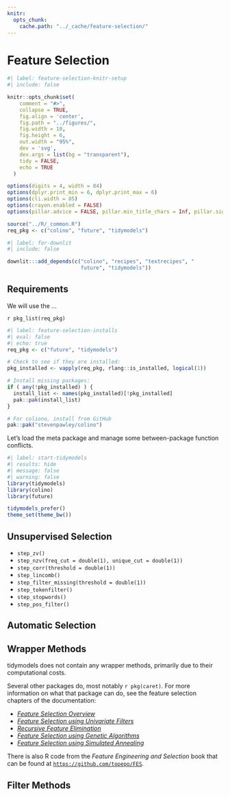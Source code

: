 ```yaml
---
knitr:
  opts_chunk:
    cache.path: "../_cache/feature-selection/"
---
```


# Feature Selection {#sec-feature-selection}

```r
#| label: feature-selection-knitr-setup
#| include: false

knitr::opts_chunk$set(
    comment = "#>",
    collapse = TRUE,
    fig.align = 'center',
    fig.path = "../figures/",
    fig.width = 10,
    fig.height = 6,
    out.width = "95%",
    dev = 'svg',
    dev.args = list(bg = "transparent"),
    tidy = FALSE,
    echo = TRUE
  )

options(digits = 4, width = 84)
options(dplyr.print_min = 6, dplyr.print_max = 6)
options(cli.width = 85)
options(crayon.enabled = FALSE)
options(pillar.advice = FALSE, pillar.min_title_chars = Inf, pillar.sigfig = 4)

source("../R/_common.R")
req_pkg <- c("colino", "future", "tidymodels")
```
```r
#| label: for-downlit
#| include: false

downlit:::add_depends(c("colino", "recipes", "textrecipes", "
                        future", "tidymodels"))
```

## Requirements

We will use the ...

`r pkg_list(req_pkg)`

```r
#| label: feature-selection-installs
#| eval: false
#| echo: true
req_pkg <- c("future", "tidymodels")

# Check to see if they are installed: 
pkg_installed <- vapply(req_pkg, rlang::is_installed, logical(1))

# Install missing packages: 
if ( any(!pkg_installed) ) {
  install_list <- names(pkg_installed)[!pkg_installed]
  pak::pak(install_list)
}

# For coliono, install from GitHub
pak::pak("stevenpawley/colino")
```

Let's load the meta package and manage some between-package function conflicts. 

```r
#| label: start-tidymodels
#| results: hide
#| message: false
#| warning: false
library(tidymodels)
library(colino)
library(future)

tidymodels_prefer()
theme_set(theme_bw())
```


## Unsupervised Selection {#sec-unsupervised-selection}


- `step_zv()`
- `step_nzv(freq_cut = double(1), unique_cut = double(1))`
- `step_corr(threshold = double(1))`
- `step_lincomb()`
- `step_filter_missing(threshold = double(1))`
- `step_tokenfilter()`
- `step_stopwords()`
- `step_pos_filter()`


## Automatic Selection {#sec-automatic-selection}

## Wrapper Methods  {#sec-wrappers}

tidymodels does not contain any wrapper methods, primarily due to their computational costs. 

Several other packages do, most notably `r pkg(caret)`. For more information on what that package can do, see the feature selection chapters of the documentation: 

 - [_Feature Selection Overview_](https://topepo.github.io/caret/feature-selection-overview.html)
 - [_Feature Selection using Univariate Filters_](https://topepo.github.io/caret/feature-selection-using-univariate-filters.html)
 - [_Recursive Feature Elimination_](https://topepo.github.io/caret/recursive-feature-elimination.html)
 - [_Feature Selection using Genetic Algorithms_](https://topepo.github.io/caret/feature-selection-using-genetic-algorithms.html)
 - [_Feature Selection using Simulated Annealing_](https://topepo.github.io/caret/feature-selection-using-simulated-annealing.html)

There is also R code from the _Feature Engineering and Selection_ book that can be found at [`https://github.com/topepo/FES`](https://github.com/topepo/FES).

## Filter Methods {#sec-filters}

